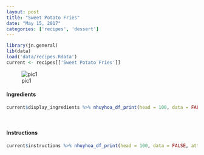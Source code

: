 ```yaml
---
layout: post
title: "Sweet Potato Fries"
date: "May 15, 2017"
categories: ['recipes', 'dessert']
---
```


```r
library(jn.general)
lib(data)
load('data/recipes.Rdata')
current <- recipes[['Sweet Potato Fries']]
```

![pic1](http://jnguyen92.github.io/nhuyhoa/figure/food/Sweet_Potato_Fries.JPG)




#### Ingredients

```r
current$display_ingredients %>% nhuyhoa_df_print(head = 100, data = FALSE, attribute = "class = \"presenttab\"")
```

<br>

#### Instructions

```r
current$instructions %>% nhuyhoa_df_print(head = 100, data = FALSE, attribute = "class = \"presenttabnoh\"")
```


